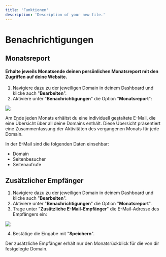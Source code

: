 ```yaml
---
title: 'Funktionen'
description: 'Description of your new file.'
---
```

# Benachrichtigungen

## Monatsreport

#### Erhalte jeweils Monatsende deinen persönlichen Monatsreport mit den Zugriffen auf deine Website.

1. Navigiere dazu zu der jeweiligen Domain in deinem Dashboard und klicke auch "**Bearbeiten**".
2. Aktiviere unter "**Benachrichtigungen**" die Option "**Monatsreport**":

![](/img/screenshot/2.png)

Am Ende jeden Monats erhältst du eine individuell gestaltete E-Mail, die eine Übersicht über all deine Domains enthält. Diese Übersicht präsentiert eine Zusammenfassung der Aktivitäten des vergangenen Monats für jede Domain.

In der E-Mail sind die folgenden Daten einsehbar:
- Domain
- Seitenbesucher
- Seitenaufrufe

## Zusätzlicher Empfänger

1. Navigiere dazu zu der jeweiligen Domain in deinem Dashboard und klicke auch "**Bearbeiten**".
2. Aktiviere unter "**Benachrichtigungen**" die Option "**Monatsreport**".
3. Trage unter "**Zusätzliche E-Mail-Empfänger**" die E-Mail-Adresse des Empfängers ein:

![](/img/screenshot/3.png)

4. Bestätige die Eingabe mit "**Speichern**".

<Note>
Der zusätzliche Empfänger erhält nur den Monatsrückblick für die von dir festgelegte Domain.
</Note>
